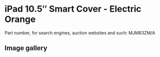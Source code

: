 # iPad 10.5″ Smart Cover - Electric Orange

Part number, for search engines, auction websites and such: MJM83ZM/A

## Image gallery

<div style={{ width: "768px" }}>
  <GalleryComponent
    images={[
      {
        original: "/everysource/MJM83",
        thumbnail: "/everypreview/MJM83",
      }
    ]}
  />
</div>